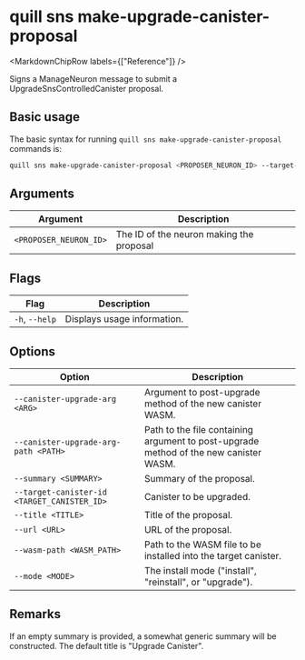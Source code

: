 
# quill sns make-upgrade-canister-proposal

<MarkdownChipRow labels={["Reference"]} />

Signs a ManageNeuron message to submit a UpgradeSnsControlledCanister proposal.

## Basic usage

The basic syntax for running `quill sns make-upgrade-canister-proposal` commands is:

```bash
quill sns make-upgrade-canister-proposal <PROPOSER_NEURON_ID> --target-canister-id <TARGET_CANISTER_ID> --wasm-path <WASM_PATH> [option]
```

## Arguments

| Argument               | Description                              |
|------------------------|------------------------------------------|
| `<PROPOSER_NEURON_ID>` | The ID of the neuron making the proposal |

## Flags

| Flag           | Description                 |
|----------------|-----------------------------|
| `-h`, `--help` | Displays usage information. |

## Options

| Option                                      | Description                                                                           |
|---------------------------------------------|---------------------------------------------------------------------------------------|
| `--canister-upgrade-arg <ARG>`              | Argument to post-upgrade method of the new canister WASM.                             |
| `--canister-upgrade-arg-path <PATH>`        | Path to the file containing argument to post-upgrade method of the new canister WASM. |
| `--summary <SUMMARY>`                       | Summary of the proposal.                                                              |
| `--target-canister-id <TARGET_CANISTER_ID>` | Canister to be upgraded.                                                              |
| `--title <TITLE>`                           | Title of the proposal.                                                                |
| `--url <URL>`                               | URL of the proposal.                                                                  |
| `--wasm-path <WASM_PATH>`                   | Path to the WASM file to be installed into the target canister.                       |
| `--mode <MODE>`                             | The install mode ("install", "reinstall", or "upgrade").                              |

## Remarks

If an empty summary is provided, a somewhat generic summary will be constructed. The default title is "Upgrade Canister".
